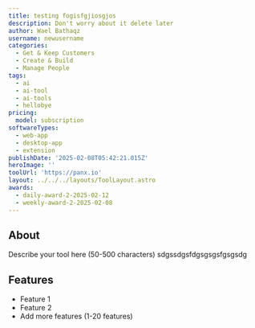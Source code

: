```yaml
---
title: testing fogisfgjiosgjos
description: Don't worry about it delete later
author: Wael Bathaqz
username: newusername
categories:
  - Get & Keep Customers
  - Create & Build
  - Manage People
tags:
  - ai
  - ai-tool
  - ai-tools
  - hellobye
pricing:
  model: subscription
softwareTypes:
  - web-app
  - desktop-app
  - extension
publishDate: '2025-02-08T05:42:21.015Z'
heroImage: ''
toolUrl: 'https://panx.io'
layout: ../../../layouts/ToolLayout.astro
awards:
  - daily-award-2-2025-02-12
  - weekly-award-2-2025-02-08
---
```

## About
Describe your tool here (50-500 characters)
sdgssdgsfdgsgsgsfgsgsdg
## Features
- Feature 1
- Feature 2
- Add more features (1-20 features)

